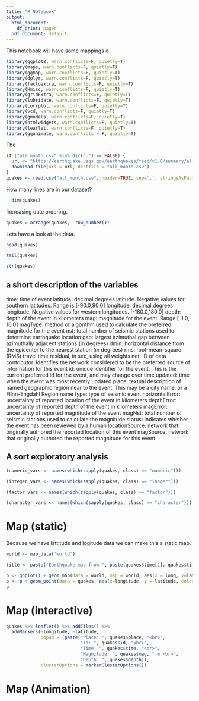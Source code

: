 ```yaml
---
title: "R Notebook"
output:
  html_document:
    df_print: paged
  pdf_document: default
---
```


This notebook will have some mappings o


```r
library(ggplot2, warn.conflicts=F, quietly=T)
library(maps, warn.conflicts=F, quietly=T)
library(ggmap, warn.conflicts=F, quietly=T)
library(dplyr, warn.conflicts=F, quietly=T)
library(factoextra, warn.conflicts=F, quietly=T)
library(Hmisc, warn.conflicts=F, quietly=T)
library(gridExtra, warn.conflicts=F, quietly=T)
library(lubridate, warn.conflicts=F, quietly=T)
library(corrplot, warn.conflicts=F, quietly=T)
library(vcd, warn.conflicts=F, quietly=T)
library(gmodels, warn.conflicts=F, quietly=T)
library(htmlwidgets, warn.conflicts=F, quietly=T)
library(leaflet, warn.conflicts=F, quietly=T)
library(gganimate, warn.conflicts = F, quietly=T)

```

The

```r
if ("all_month.csv" %in% dir(".") == FALSE) {
  url <- "https://earthquake.usgs.gov/earthquakes/feed/v1.0/summary/all_month.csv"
  download.file(url = url, destfile = "all_month.csv")
}
quakes <- read.csv("all_month.csv", header=TRUE, sep=',', stringsAsFactors = FALSE)
```

How many lines are in our dataset? 

```r
  dim(quakes)
```

Increasing date ordering. 

```r
quakes = arrange(quakes, -row_number())
```

Lets have a look at the data. 

```r
head(quakes)
```

```r
tail(quakes)
```

```r
str(quakes)
```

## a short description of the variables 

time: time of event
latitude: decimal degrees latitude. Negative values for southern latitudes. Range is [-90.0,90.0]
longitude: decimal degrees longitude. Negative values for western longitudes. [-180.0,180.0]
depth: depth of the event in kilometers
mag: magnitude for the event. Range [-1.0, 10.0]
magType: method or algorithm used to calculate the preferred magnitude for the event
nst: total number of seismic stations used to determine earthquake location
gap: largest azimuthal gap between azimuthally adjacent stations (in degrees)
dmin: horizontal distance from the epicenter to the nearest station (in degrees)
rms: root-mean-square (RMS) travel time residual, in sec, using all weights
net: ID of  data contributor. Identifies the network considered to be the preferred source of information for this event
id: unique identifier for the event. This is the current preferred id for the event, and may change over time
updated: time when the event was most recently updated
place: textual description of named geographic region near to the event. This may be a city name, or a Flinn-Engdahl Region name
type: type of seismic event
horizontalError: uncertainty of reported location of the event in kilometers
depthError: uncertainty of reported depth of the event in kilometers
magError: uncertainty of reported magnitude of the event
magNst: total number of seismic stations used to calculate the magnitude
status: indicates whether the event has been reviewed by a human
locationSource: network that originally authored the reported location of this event
magSource: network that originally authored the reported magnitude for this event

## A sort exploratory analysis

```r
(numeric_vars <- names(which(sapply(quakes, class) == "numeric")))

(integer_vars <- names(which(sapply(quakes, class) == "ineger")))

(factor_vars <- names(which(sapply(quakes, class) == "factor")))

(character_vars <- names(which(sapply(quakes, class) == "character")))

```


# Map (static)

Because we have lattitude and logitude data we can make this a static map. 

```r

world <- map_data('world')

title <- paste("Earthquake map from ", paste(quakes$time[1], quakes$time[nrow(quakes)], sep = " to "))

p <- ggplot() + geom_map(data = world, map = world, aes(x = long, y=lat, group=group, map_id=region), fill="white", colour="#7f7f7f", size=0.5)
p <- p + geom_point(data = quakes, aes(x=longitude, y = latitude, colour = mag)) + scale_colour_gradient(low = "#fee8c8",high = "#e34a33") + ggtitle(title)
p

```

# Map (interactive)
```r
quakes %>% leaflet() %>% addTiles() %>% 
  addMarkers(~longitude, ~latitude,
             popup = (paste("Place: ", quakes$place, "<br>", 
                            "Id: ", quakes$id, "<br>",
                            "Time: ", quakes$time, "<br>",
                            "Magnitude: ", quakes$mag, " m <br>",
                            "Depth: ", quakes$depth)),
             clusterOptions = markerClusterOptions())
```

# Map (Animation)